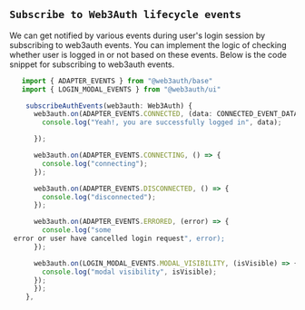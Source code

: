 
## `Subscribe to Web3Auth lifecycle events`

We can get notified by various events during user's login session by subscribing to web3auth events. You can implement the logic of checking whether user is logged in or not based on these events. Below is the code snippet for subscribing to web3auth events.

```ts
   import { ADAPTER_EVENTS } from "@web3auth/base"
   import { LOGIN_MODAL_EVENTS } from "@web3auth/ui"

    subscribeAuthEvents(web3auth: Web3Auth) {
      web3auth.on(ADAPTER_EVENTS.CONNECTED, (data: CONNECTED_EVENT_DATA) => {
        console.log("Yeah!, you are successfully logged in", data);

      });

      web3auth.on(ADAPTER_EVENTS.CONNECTING, () => {
        console.log("connecting");
      });

      web3auth.on(ADAPTER_EVENTS.DISCONNECTED, () => {
        console.log("disconnected");
      });

      web3auth.on(ADAPTER_EVENTS.ERRORED, (error) => {
        console.log("some
 error or user have cancelled login request", error);
      });

      web3auth.on(LOGIN_MODAL_EVENTS.MODAL_VISIBILITY, (isVisible) => {
        console.log("modal visibility", isVisible);
      });
      });
    },

```

